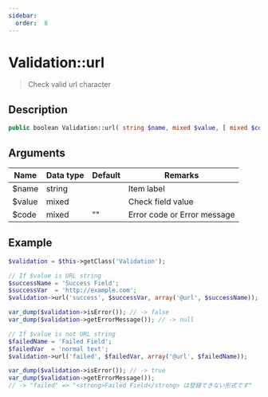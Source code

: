 ```yaml
---
sidebar:
  order:  8
---
```


# Validation::url

> Check valid url character

## Description

```php
public boolean Validation::url( string $name, mixed $value, [ mixed $code = '' ] )
```

## Arguments

| Name   | Data type | Default | Remarks                     |
| ------ | --------- | ------- | --------------------------- |
| $name  | string    |         | Item label                  |
| $value | mixed     |         | Check field value           |
| $code  | mixed     | ""      | Error code or Error message |

## Example

```php title="Controller"
$validation = $this->getClass('Validation');

// If $value is URL string
$successName = 'Success Field';
$successVar  = 'http://example.com';
$validation->url('success', $successVar, array('@url', $successName));

var_dump($validation->isError()); // -> false
var_dump($validation->getErrorMessage()); // -> null

// If $value is not URL string
$failedName = 'Failed Field';
$failedVar  = 'normal text';
$validation->url('failed', $failedVar, array('@url', $failedName));

var_dump($validation->isError()); // -> true
var_dump($validation->getErrorMessage());
// -> "failed" => "<strong>Failed Field</strong> は登録できない形式です"
```
